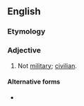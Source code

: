 ==English==

===Etymology===
{{prefix|en|non|military}}

===Adjective===
{{en-adj|-}}

# Not [[military]]; [[civilian]].

====Alternative forms====
* {{l|en|non-military}}